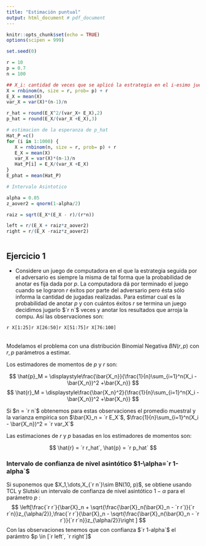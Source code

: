 ```yaml
---
title: "Estimación puntual"
output: html_document # pdf_document
---
```


```r
knitr::opts_chunk$set(echo = TRUE)
options(scipen = 999)

set.seed(0)

r = 10
p = 0.7
n = 100

## X_i: cantidad de veces que se aplicó la estrategia en el i-esimo juego
X = rnbinom(n, size = r, prob= p) + r
E_X = mean(X)
var_X = var(X)*(n-1)/n

r_hat = round(E_X^2/(var_X+ E_X),2)
p_hat = round(E_X/(var_X +E_X),3)

# estimacion de la esperanza de p_hat
Hat_P =c()
for (i in 1:1000) {
   X = rnbinom(n, size = r, prob= p) + r
   E_X = mean(X)
   var_X = var(X)*(n-1)/n
   Hat_P[i] = E_X/(var_X +E_X)
}
E_phat = mean(Hat_P)

# Intervalo Asintotico

alpha = 0.05
z_aover2 = qnorm(1-alpha/2)

raiz = sqrt(E_X*(E_X - r)/(r*n))

left = r/(E_X + raiz*z_aover2)
right = r/(E_X -raiz*z_aover2)



```


Ejercicio 1
---------

* Considere un juego de computadora en el que la estrategia seguida por el adversario es siempre la misma de tal forma que la probabilidad de anotar es fija dada por $p$. La computadora dá por terminado el juego cuando se lograron $r$ éxitos por parte del adversario pero ésta sólo informa la cantidad de jugadas realizadas. Para estimar cual es la probabilidad de anotar $p$ y con cuántos éxitos $r$ se termina un juego decidimos jugarlo $`r n`$ veces y anotar los resultados que arroja la compu. Así las observaciones son:


<table>
<tr>
`r X[1:25]`
</tr>
<tr>
`r X[26:50]` </tr>
<tr>
`r X[51:75]` 
</tr>
<tr>
`r X[76:100]`
</tr>
</table>


Modelamos el problema con una distribución Binomial Negativa $BN(r,p)$ con $r,p$ parámetros a estimar.

Los estimadores de momentos de $p$ y $r$ son:

$$
\hat{p}_M = \displaystyle\frac{\bar{X_n}}{\frac{1}{n}\sum_{i=1}^n(X_i - \bar{X_n})^2 +\bar{X_n}}
$$
$$
\hat{r}_M = \displaystyle\frac{\bar{X_n}^2}{\frac{1}{n}\sum_{i=1}^n(X_i - \bar{X_n})^2 +\bar{X_n}}
$$

Si $n = `r n`$ obtenemos para estas observaciones el promedio muestral y la varianza empírica son $\bar{X}_n = `r E_X`$, $\frac{1}{n}\sum_{i=1}^n(X_i - \bar{X_n})^2 = `r var_X`$

Las estimaciones de $r$ y $p$ basadas en los estimadores de momentos son:

$$
\hat{r} = `r r_hat`, \hat{p} = `r p_hat`
$$ 
<h3> Intervalo de confianza de nivel asintótico $1-\alpha=`r 1-alpha`$</h3>

Si suponemos que $X_1,\dots,X_{`r n`}\sim BN(10, p)$, se obtiene usando TCL y Slutski un intervalo de confianza de nivel asintótico $1-\alpha$  para el parámetro $p$ :
$$
\left[\frac{`r r`}{\bar{X}_n + \sqrt{\frac{\bar{X}_n(\bar{X}_n - `r r`)}{`r r`n}}z_{\alpha/2}},\frac{`r r`}{\bar{X}_n - \sqrt{\frac{\bar{X}_n(\bar{X}_n - `r r`)}{`r r`n}}z_{\alpha/2}}\right ] 
$$
Con las observaciones tenemos que con confianza $`r 1-alpha`$ el parámtro $p \in [`r left`, `r right`]$